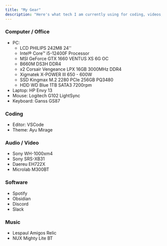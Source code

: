```yaml
---
title: "My Gear"
description: "Here's what tech I am currently using for coding, videos, and music."
---
```


### Computer / Office
- PC:
  - LCD PHILIPS 242M8 24''
  - Intel® Core™ i5-12400F Processor
  - MSI GeForce GTX 1660 VENTUS XS 6G OC 
  - B660M DS3H DDR4
  - x2 Corsair Vengeance LPX 16GB 3000MHz DDR4
  - Xigmatek X-POWER III 650 - 600W
  - SSD Kingmax M.2 2280 PCIe 256GB PQ3480 
  - HDD WD Blue 1TB SATA3 7200rpm
- Laptop: HP Envy 13
- Mouse: Logitech G102 LightSync
- Keyboard: Ganss GS87

### Coding

- Editor: VSCode
- Theme: Ayu Mirage

### Audio / Video

- Sony WH-1000xm4
- Sony SRS-XB31
- Daereu EH722X
- Microlab M300BT

### Software

- Spotify
- Obsidian
- Discord
- Slack

### Music

- Lespaul Amigos Relic
- NUX Mighty Lite BT
